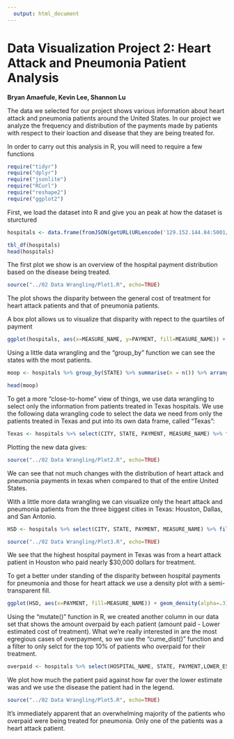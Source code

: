 ```yaml
---
  output: html_document
---
```

  Data Visualization Project 2: Heart Attack and Pneumonia Patient Analysis
===
  **Bryan Amaefule, Kevin Lee, Shannon Lu**
  
  
The data we selected for our project shows various information about heart attack and pneumonia patients around the United States. In our project we analyze the frequency and distribution of the payments made by patients with respect to their loaction and disease that they are being treated for.

In order to carry out this analysis in R, you will need to require a few functions
```r
require("tidyr")
require("dplyr")
require("jsonlite")
require("RCurl")
require("reshape2")
require("ggplot2")
```
  

First, we load the dataset into R and give you an peak at how the dataset is sturctured
```r
hospitals <- data.frame(fromJSON(getURL(URLencode('129.152.144.84:5001/rest/native/?query="select * from hospitalpayments"'),httpheader=c(DB='jdbc:oracle:thin:@129.152.144.84:1521/PDBF15DV.usuniversi01134.oraclecloud.internal', USER='cs329e_ba7433', PASS='orcl_ba7433', MODE='native_mode', MODEL='model', returnDimensions = 'False', returnFor = 'JSON'), verbose = TRUE), ))

tbl_df(hospitals)
head(hospitals)
```

The first plot we show is an overview of the hospital payment distribution based on the disease being treated.
```r
source("../02 Data Wrangling/Plot1.R", echo=TRUE)
```

The plot shows the disparity between the general cost of treatment for heart attack patients and that of pneumonia patients.

A box plot allows us to visualize that disparity with repect to the quartiles of payment
```r
ggplot(hospitals, aes(x=MEASURE_NAME, y=PAYMENT, fill=MEASURE_NAME)) + geom_boxplot() + scale_x_discrete(breaks=NULL) + labs(x=NULL)
```






Using a little data wrangling and the "group_by" function we can see the states with the most patients.
```r
moop <- hospitals %>% group_by(STATE) %>% summarise(n = n()) %>% arrange(desc(n)) %>% tbl_df

head(moop)
```





To get a more "close-to-home" view of things, we use data wrangling to select only the information from patients treated in Texas hospitals. We use the following data wrangling code to select the data we need from only the patients treated in Texas and put into its own data frame, called "Texas": 
```r
Texas <- hospitals %>% select(CITY, STATE, PAYMENT, MEASURE_NAME) %>% filter(STATE == "TX") %>% tbl_df
```

Plotting the new data gives:
```r
source("../02 Data Wrangling/Plot2.R", echo=TRUE)
```

We can see that not much changes with the distribution of heart attack and pneumonia payments in texas when compared to that of the entire United States.






With a little more data wrangling we can visualize only the heart attack and pneumonia patients from the three biggest cities in Texas: Houston, Dallas, and San Antonio. 
```r
HSD <- hospitals %>% select(CITY, STATE, PAYMENT, MEASURE_NAME) %>% filter(STATE == "TX", CITY %in% c("HOUSTON", "SAN ANTONIO", "DALLAS" )) 
```


```r
source("../02 Data Wrangling/Plot3.R", echo=TRUE)
```

We see that the highest hospital payment in Texas was from a heart attack patient in Houston who paid nearly $30,000 dollars for treatment.






To get a better under standing of the disparity between hospital payments for pneumonia and those for heart attack we use a density plot with a semi-transparent fill.
```r
ggplot(HSD, aes(x=PAYMENT, fill=MEASURE_NAME)) + geom_density(alpha=.3)
```






Using the "mutate()" function in R, we created another column in our data set that shows the amount overpaid by each patient (amount paid - Lower estimated cost of treatment). What we're really interested in are the most egregious cases of overpayment, so we use the "cume_dist()" function and a filter to only selct for the top 10% of patients who overpaid for their treatment.
```r
overpaid <- hospitals %>% select(HOSPITAL_NAME, STATE, PAYMENT,LOWER_ESTIMATE, LOCATION, MEASURE_NAME) %>% mutate(Payment_percent = cume_dist(PAYMENT),Overpaid_amt = PAYMENT - LOWER_ESTIMATE) %>% filter(Payment_percent <= 0.1)
```

We plot how much the patient paid against how far over the lower estimate was and we use the disease the patient had in the legend.
```r
source("../02 Data Wrangling/Plot5.R", echo=TRUE)
```

It's immediately apparent that an overwhelming majority of the patients who overpaid were being treated for pneumonia. Only one of the patients was a heart attack patient.
